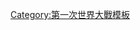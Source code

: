 {{Campaignbox
|name = Campaignbox 阿爾貝戰役 (1916年)
|title = {{Link-en|阿爾貝戰役 (1916年)|Battle of Albert (1916)|阿爾貝戰役 (1916年)}}
|state = collapsed
|listclass = hlist
|battles =
* [[索姆河戰役首日|首日]]
* {{Link-en|攻佔蒙托邦|Capture of Montauban|蒙托邦}}
* {{Link-en|攻佔馬梅斯|Capture of Mametz|馬梅斯}}
* {{Link-en|進攻戈默庫爾突出部|Attack on the Gommecourt Salient|戈默庫爾突出部}}
* {{Link-en|攻佔弗里庫爾|Capture of Fricourt|弗里庫爾}}
* {{Link-en|攻佔拉布瓦塞勒|Capture of La Boisselle|拉布瓦塞勒}}
* {{Link-en|攻佔孔塔爾邁松|Capture of Contalmaison|孔塔爾邁松}}
* {{Link-en|攻佔特羅訥森林|Capture of Trônes Wood|特羅訥森林}}
}}<noinclude> 
[[Category:第一次世界大戰模板]]
</noinclude>
